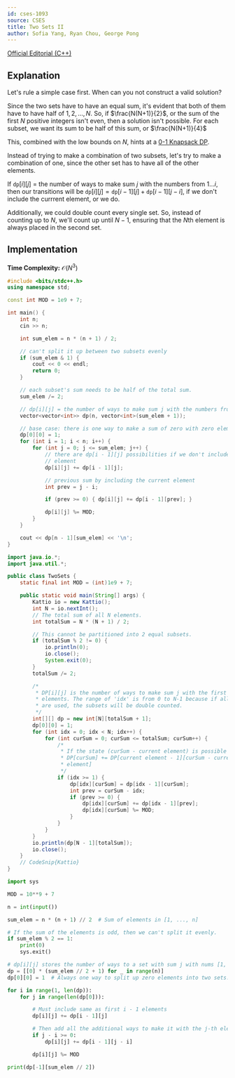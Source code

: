 ```yaml
---
id: cses-1093
source: CSES
title: Two Sets II
author: Sofia Yang, Ryan Chou, George Pong
---
```

[Official Editorial (C++)](https://codeforces.com/blog/entry/70018)

## Explanation

Let's rule a simple case first. When can you not construct a valid solution?

Since the two sets have to have an equal sum, it's evident that both of them have to have half of  $1, 2, \ldots, N$. So, if $\frac{N(N+1)}{2}$, or the sum of the first $N$ positive integers isn't even, then a solution isn't possible. For each subset, we want its sum to be half of this sum, or $\frac{N(N+1)}{4}$

This, combined with the low bounds on $N$, hints at a [0-1 Knapsack DP](/thermodynamics/knapsack).

Instead of trying to make a combination of two subsets, let's try to make a combination of one, since the other set has to have all of the other elements.

If $\texttt{dp}[i][j]$ = the number of ways to make sum $j$ with the numbers from $1...i$, then our transitions will be $\texttt{dp}[i][j] = \texttt{dp}[i - 1][j] + \texttt{dp}[i - 1][j - i]$, if we don't include the currrent element, or we do.

Additionally, we could double count every single set. So, instead of counting up to $N$, we'll count up until $N - 1$, ensuring that the $N$th element is always placed in the second set.

## Implementation

**Time Complexity:** $\mathcal{O}(N^3)$

<LanguageSection>
<CPPSection>

```cpp
#include <bits/stdc++.h>
using namespace std;

const int MOD = 1e9 + 7;

int main() {
	int n;
	cin >> n;

	int sum_elem = n * (n + 1) / 2;

	// can't split it up between two subsets evenly
	if (sum_elem & 1) {
		cout << 0 << endl;
		return 0;
	}

	// each subset's sum needs to be half of the total sum.
	sum_elem /= 2;

	// dp[i][j] = the number of ways to make sum j with the numbers from 1 to i
	vector<vector<int>> dp(n, vector<int>(sum_elem + 1));

	// base case: there is one way to make a sum of zero with zero elements.
	dp[0][0] = 1;
	for (int i = 1; i < n; i++) {
		for (int j = 0; j <= sum_elem; j++) {
			// there are dp[i - 1][j] possibilities if we don't include the ith
			// element
			dp[i][j] += dp[i - 1][j];

			// previous sum by including the current element
			int prev = j - i;

			if (prev >= 0) { dp[i][j] += dp[i - 1][prev]; }

			dp[i][j] %= MOD;
		}
	}

	cout << dp[n - 1][sum_elem] << '\n';
}
```
</CPPSection>
<JavaSection>

```java
import java.io.*;
import java.util.*;

public class TwoSets {
	static final int MOD = (int)1e9 + 7;

	public static void main(String[] args) {
		Kattio io = new Kattio();
		int N = io.nextInt();
		// The total sum of all N elements.
		int totalSum = N * (N + 1) / 2;

		// This cannot be partitioned into 2 equal subsets.
		if (totalSum % 2 != 0) {
			io.println(0);
			io.close();
			System.exit(0);
		}
		totalSum /= 2;

		/*
		 * DP[i][j] is the number of ways to make sum j with the first i
		 * elements. The range of 'idx' is from 0 to N-1 because if all elements
		 * are used, the subsets will be double counted.
		 */
		int[][] dp = new int[N][totalSum + 1];
		dp[0][0] = 1;
		for (int idx = 0; idx < N; idx++) {
			for (int curSum = 0; curSum <= totalSum; curSum++) {
				/*
				 * If the state (curSum - current element) is possible
				 * DP[curSum] += DP[current element - 1][curSum - current
				 * element]
				 */
				if (idx >= 1) {
					dp[idx][curSum] = dp[idx - 1][curSum];
					int prev = curSum - idx;
					if (prev >= 0) {
						dp[idx][curSum] += dp[idx - 1][prev];
						dp[idx][curSum] %= MOD;
					}
				}
			}
		}
		io.println(dp[N - 1][totalSum]);
		io.close();
	}
	// CodeSnip{Kattio}
}
```
</JavaSection>

<PySection>

```py
import sys

MOD = 10**9 + 7

n = int(input())

sum_elem = n * (n + 1) // 2  # Sum of elements in [1, ..., n]

# If the sum of the elements is odd, then we can't split it evenly.
if sum_elem % 2 == 1:
	print(0)
	sys.exit()

# dp[i][j] stores the number of ways to a set with sum j with nums [1, ..., i].
dp = [[0] * (sum_elem // 2 + 1) for _ in range(n)]
dp[0][0] = 1  # Always one way to split up zero elements into two sets.

for i in range(1, len(dp)):
	for j in range(len(dp[0])):

		# Must include same as first i - 1 elements
		dp[i][j] += dp[i - 1][j]

		# Then add all the additional ways to make it with the j-th element.
		if j - i >= 0:
			dp[i][j] += dp[i - 1][j - i]

		dp[i][j] %= MOD

print(dp[-1][sum_elem // 2])
```

</PySection>

</LanguageSection>
